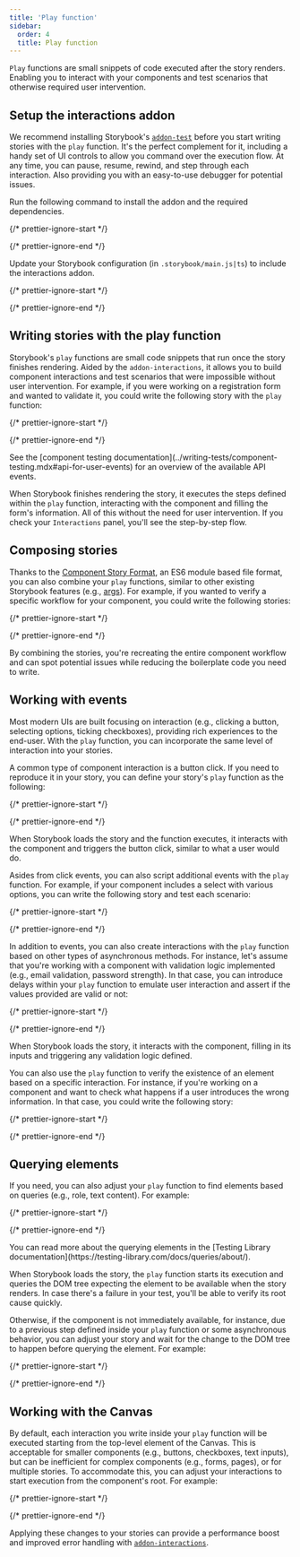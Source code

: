 ```yaml
---
title: 'Play function'
sidebar:
  order: 4
  title: Play function
---
```


<YouTubeCallout id="dcuzwCHI940" title="Component testing in Storybook with play functions" />

`Play` functions are small snippets of code executed after the story renders. Enabling you to interact with your components and test scenarios that otherwise required user intervention.

## Setup the interactions addon

We recommend installing Storybook's [`addon-test`](https://storybook.js.org/addons/@storybook/addon-test) before you start writing stories with the `play` function. It's the perfect complement for it, including a handy set of UI controls to allow you command over the execution flow. At any time, you can pause, resume, rewind, and step through each interaction. Also providing you with an easy-to-use debugger for potential issues.

Run the following command to install the addon and the required dependencies.

{/* prettier-ignore-start */}

<CodeSnippets path="storybook-addon-interactions-addon-full-install.md" />

{/* prettier-ignore-end */}

Update your Storybook configuration (in `.storybook/main.js|ts`) to include the interactions addon.

{/* prettier-ignore-start */}

<CodeSnippets path="storybook-interactions-addon-registration.md" />

{/* prettier-ignore-end */}

## Writing stories with the play function

Storybook's `play` functions are small code snippets that run once the story finishes rendering. Aided by the `addon-interactions`, it allows you to build component interactions and test scenarios that were impossible without user intervention. For example, if you were working on a registration form and wanted to validate it, you could write the following story with the `play` function:

{/* prettier-ignore-start */}

<CodeSnippets path="register-component-with-play-function.md" />

{/* prettier-ignore-end */}

<Callout variant="info" icon="💡">
  See the [component testing documentation](../writing-tests/component-testing.mdx#api-for-user-events) for an overview of the available API events.
</Callout>

When Storybook finishes rendering the story, it executes the steps defined within the `play` function, interacting with the component and filling the form's information. All of this without the need for user intervention. If you check your `Interactions` panel, you'll see the step-by-step flow.

## Composing stories

Thanks to the [Component Story Format](../api/csf.mdx), an ES6 module based file format, you can also combine your `play` functions, similar to other existing Storybook features (e.g., [args](./args.mdx)). For example, if you wanted to verify a specific workflow for your component, you could write the following stories:

{/* prettier-ignore-start */}

<CodeSnippets path="my-component-play-function-composition.md" />

{/* prettier-ignore-end */}

By combining the stories, you're recreating the entire component workflow and can spot potential issues while reducing the boilerplate code you need to write.

## Working with events

Most modern UIs are built focusing on interaction (e.g., clicking a button, selecting options, ticking checkboxes), providing rich experiences to the end-user. With the `play` function, you can incorporate the same level of interaction into your stories.

A common type of component interaction is a button click. If you need to reproduce it in your story, you can define your story's `play` function as the following:

{/* prettier-ignore-start */}

<CodeSnippets path="my-component-play-function-with-clickevent.md" />

{/* prettier-ignore-end */}

When Storybook loads the story and the function executes, it interacts with the component and triggers the button click, similar to what a user would do.

Asides from click events, you can also script additional events with the `play` function. For example, if your component includes a select with various options, you can write the following story and test each scenario:

{/* prettier-ignore-start */}

<CodeSnippets path="my-component-play-function-with-selectevent.md" />

{/* prettier-ignore-end */}

In addition to events, you can also create interactions with the `play` function based on other types of asynchronous methods. For instance, let's assume that you're working with a component with validation logic implemented (e.g., email validation, password strength). In that case, you can introduce delays within your `play` function to emulate user interaction and assert if the values provided are valid or not:

{/* prettier-ignore-start */}

<CodeSnippets path="my-component-play-function-with-delay.md" />

{/* prettier-ignore-end */}

When Storybook loads the story, it interacts with the component, filling in its inputs and triggering any validation logic defined.

You can also use the `play` function to verify the existence of an element based on a specific interaction. For instance, if you're working on a component and want to check what happens if a user introduces the wrong information. In that case, you could write the following story:

{/* prettier-ignore-start */}

<CodeSnippets path="my-component-play-function-waitfor.md" />

{/* prettier-ignore-end */}

## Querying elements

If you need, you can also adjust your `play` function to find elements based on queries (e.g., role, text content). For example:

{/* prettier-ignore-start */}

<CodeSnippets path="my-component-play-function-alt-queries.md" />

{/* prettier-ignore-end */}

<Callout variant="info" icon="💡">
  You can read more about the querying elements in the [Testing Library documentation](https://testing-library.com/docs/queries/about/).
</Callout>

When Storybook loads the story, the `play` function starts its execution and queries the DOM tree expecting the element to be available when the story renders. In case there's a failure in your test, you'll be able to verify its root cause quickly.

Otherwise, if the component is not immediately available, for instance, due to a previous step defined inside your `play` function or some asynchronous behavior, you can adjust your story and wait for the change to the DOM tree to happen before querying the element. For example:

{/* prettier-ignore-start */}

<CodeSnippets path="my-component-play-function-query-findby.md" />

{/* prettier-ignore-end */}

## Working with the Canvas

By default, each interaction you write inside your `play` function will be executed starting from the top-level element of the Canvas. This is acceptable for smaller components (e.g., buttons, checkboxes, text inputs), but can be inefficient for complex components (e.g., forms, pages), or for multiple stories. To accommodate this, you can adjust your interactions to start execution from the component's root. For example:

{/* prettier-ignore-start */}

<CodeSnippets path="my-component-play-function-with-canvas.md" />

{/* prettier-ignore-end */}

Applying these changes to your stories can provide a performance boost and improved error handling with [`addon-interactions`](https://storybook.js.org/addons/@storybook/addon-test).
